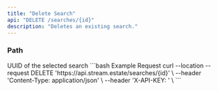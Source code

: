 ```yaml
---
title: "Delete Search"
api: "DELETE /searches/{id}"
description: "Deletes an existing search."
---
```


### Path

<ParamField path="id" type="string" required>
  UUID of the selected search
</ParamField>

<RequestExample>
  ```bash Example Request
  curl --location --request DELETE 'https://api.stream.estate/searches/{id}' \
  --header 'Content-Type: application/json' \
  --header 'X-API-KEY: <api_key>' \
  ```
</RequestExample>